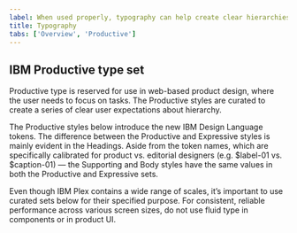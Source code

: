 ```yaml
---
label: When used properly, typography can help create clear hierarchies, organize information, and guide users through the product or experience.
title: Typography
tabs: ['Overview', 'Productive']
---
```



## IBM Productive type set

Productive type is reserved for use in web-based product design, where the user needs to focus on tasks. The Productive styles are curated to create a series of clear user expectations about hierarchy.

The Productive styles below introduce the new IBM Design Language tokens. The difference between the Productive and Expressive styles is mainly evident in the Headings. Aside from the token names, which are specifically calibrated for product vs. editorial designers (e.g. $label-01 vs. $caption-01) — the Supporting and Body styles have the same values in both the Productive and Expressive sets.

Even though IBM Plex contains a wide range of scales, it’s important to use curated sets below for their specified purpose. For consistent, reliable performance across various screen sizes, do not use fluid type in components or in product UI.

<br />

<BreakpointChanger navBar={true} banner={true} />
